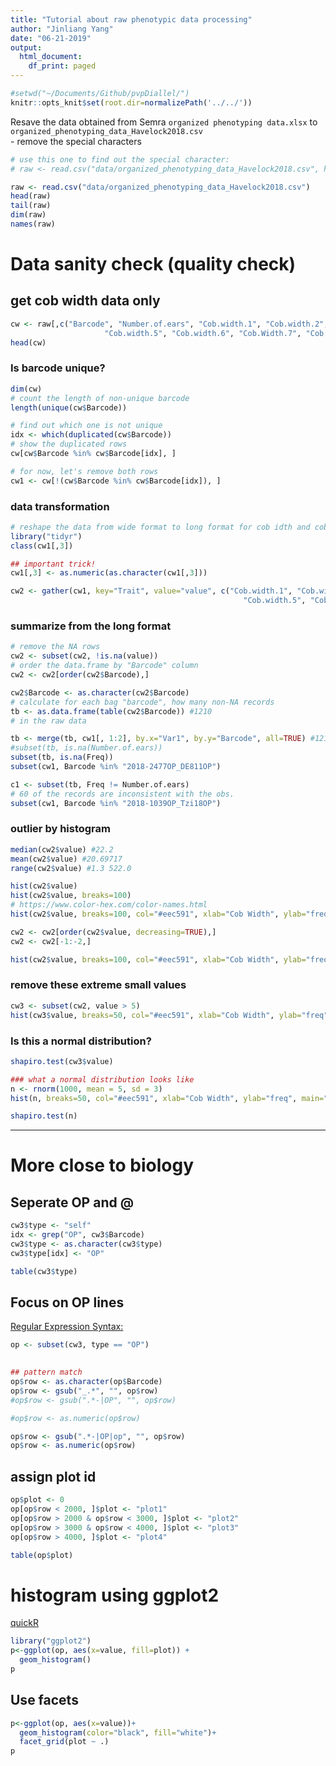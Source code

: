 ```yaml
---
title: "Tutorial about raw phenotypic data processing"
author: "Jinliang Yang"
date: "06-21-2019"
output:
  html_document:
    df_print: paged
---
```



```r
#setwd("~/Documents/Github/pvpDiallel/")
knitr::opts_knit$set(root.dir=normalizePath('../../'))
```

Resave the data obtained from Semra `organized phenotyping data.xlsx` to `organized_phenotyping_data_Havelock2018.csv`  
- remove the special characters  


```r
# use this one to find out the special character:
# raw <- read.csv("data/organized_phenotyping_data_Havelock2018.csv", header=TRUE, stringsAsFactors=FALSE, fileEncoding="latin1")

raw <- read.csv("data/organized_phenotyping_data_Havelock2018.csv")
head(raw)
tail(raw)
dim(raw)
names(raw)
```

# Data sanity check (quality check)

## get cob width data only

```r
cw <- raw[,c("Barcode", "Number.of.ears", "Cob.width.1", "Cob.width.2", "Cob.width.3", "Cob.width.4",
                     "Cob.width.5", "Cob.width.6", "Cob.Width.7", "Cob.width.8")]
head(cw)
```

### Is barcode unique?

```r
dim(cw)
# count the length of non-unique barcode
length(unique(cw$Barcode))

# find out which one is not unique
idx <- which(duplicated(cw$Barcode))
# show the duplicated rows
cw[cw$Barcode %in% cw$Barcode[idx], ]

# for now, let's remove both rows
cw1 <- cw[!(cw$Barcode %in% cw$Barcode[idx]), ]
```



### data transformation

```r
# reshape the data from wide format to long format for cob idth and cob length trait
library("tidyr")
class(cw1[,3])

## important trick!
cw1[,3] <- as.numeric(as.character(cw1[,3]))

cw2 <- gather(cw1, key="Trait", value="value", c("Cob.width.1", "Cob.width.2", "Cob.width.3", "Cob.width.4",
                                                    "Cob.width.5", "Cob.width.6", "Cob.Width.7", "Cob.width.8"))

```

### summarize from the long format

```r
# remove the NA rows
cw2 <- subset(cw2, !is.na(value))
# order the data.frame by "Barcode" column
cw2 <- cw2[order(cw2$Barcode),]

cw2$Barcode <- as.character(cw2$Barcode)
# calculate for each bag "barcode", how many non-NA records
tb <- as.data.frame(table(cw2$Barcode)) #1210
# in the raw data 

tb <- merge(tb, cw1[, 1:2], by.x="Var1", by.y="Barcode", all=TRUE) #1210
#subset(tb, is.na(Number.of.ears))
subset(tb, is.na(Freq))
subset(cw1, Barcode %in% "2018-2477OP_DE811OP")

c1 <- subset(tb, Freq != Number.of.ears)
# 60 of the records are inconsistent with the obs.
subset(cw1, Barcode %in% "2018-1039OP_Tzi18OP")

```

### outlier by histogram

```r

median(cw2$value) #22.2
mean(cw2$value) #20.69717
range(cw2$value) #1.3 522.0

hist(cw2$value)
hist(cw2$value, breaks=100)
# https://www.color-hex.com/color-names.html
hist(cw2$value, breaks=100, col="#eec591", xlab="Cob Width", ylab="freq", main="histogram")


```

```r
cw2 <- cw2[order(cw2$value, decreasing=TRUE),]
cw2 <- cw2[-1:-2,]

hist(cw2$value, breaks=100, col="#eec591", xlab="Cob Width", ylab="freq", main="histogram")

```

### remove these extreme small values

```r
cw3 <- subset(cw2, value > 5)
hist(cw3$value, breaks=50, col="#eec591", xlab="Cob Width", ylab="freq", main="histogram")

```

### Is this a normal distribution?

```r
shapiro.test(cw3$value)

### what a normal distribution looks like
n <- rnorm(1000, mean = 5, sd = 3)
hist(n, breaks=50, col="#eec591", xlab="Cob Width", ylab="freq", main="histogram")

shapiro.test(n)
```



---------------------------

# More close to biology

## Seperate OP and @

```r
cw3$type <- "self"
idx <- grep("OP", cw3$Barcode)
cw3$type <- as.character(cw3$type)
cw3$type[idx] <- "OP"

table(cw3$type)
```

## Focus on OP lines

[Regular Expression Syntax:](http://www.endmemo.com/program/R/gsub.php)

```r
op <- subset(cw3, type == "OP")

  
## pattern match
op$row <- as.character(op$Barcode)
op$row <- gsub("_.*", "", op$row)
#op$row <- gsub(".*-|OP", "", op$row)

#op$row <- as.numeric(op$row)

op$row <- gsub(".*-|OP|op", "", op$row)
op$row <- as.numeric(op$row)
```


## assign plot id

```r
op$plot <- 0
op[op$row < 2000, ]$plot <- "plot1"
op[op$row > 2000 & op$row < 3000, ]$plot <- "plot2"
op[op$row > 3000 & op$row < 4000, ]$plot <- "plot3"
op[op$row > 4000, ]$plot <- "plot4"

table(op$plot)
```

# histogram using ggplot2 

[quickR](http://www.sthda.com/english/wiki/ggplot2-histogram-plot-quick-start-guide-r-software-and-data-visualization)

```r
library("ggplot2")
p<-ggplot(op, aes(x=value, fill=plot)) + 
  geom_histogram()
p

```



## Use facets

```r
p<-ggplot(op, aes(x=value))+
  geom_histogram(color="black", fill="white")+
  facet_grid(plot ~ .)
p
```




















